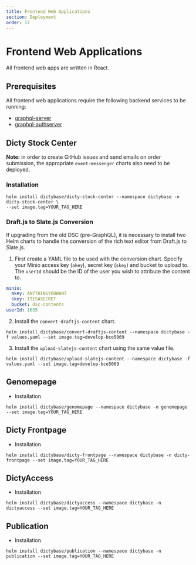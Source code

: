 ```yaml
---
title: Frontend Web Applications
section: Deployment
order: 17
---
```


# Frontend Web Applications

All frontend web apps are written in React.

## Prerequisites

All frontend web applications require the following backend services to be running:

- [graphql-server](https://github.com/dictyBase/graphql-server)
- [graphql-authserver](https://github.com/dictyBase/graphql-authserver)

## Dicty Stock Center

**Note:** in order to create GitHub issues and send emails on order submission, the
appropriate `event-messenger` charts also need to be deployed.

### Installation

```shell
helm install dictybase/dicty-stock-center --namespace dictybase -n dicty-stock-center \
--set image.tag=YOUR_TAG_HERE
```

### Draft.js to Slate.js Conversion

If upgrading from the old DSC (pre-GraphQL), it is necessary to install two Helm charts
to handle the conversion of the rich text editor from Draft.js to Slate.js.

1. First create a YAML file to be used with the conversion chart. Specify your Minio
   access key (`akey`), secret key (`skey`) and bucket to upload to. The `userId` should be
   the ID of the user you wish to attribute the content to.

```yaml
minio:
  akey: ANYTHINGYOUWANT
  skey: ITISASECRET
  bucket: dsc-contents
userId: 1635
```

2. Install the `convert-draftjs-content` chart.

```shell
helm install dictybase/convert-draftjs-content --namespace dictybase -f values.yaml --set image.tag=develop-bce5069
```

3. Install the `upload-slatejs-content` chart using the same value file.

```shell
helm install dictybase/upload-slatejs-content --namespace dictybase -f values.yaml --set image.tag=develop-bce5069
```

## Genomepage

- Installation

```shell
helm install dictybase/genomepage --namespace dictybase -n genomepage --set image.tag=YOUR_TAG_HERE
```

## Dicty Frontpage

- Installation

```shell
helm install dictybase/dicty-frontpage --namespace dictybase -n dicty-frontpage --set image.tag=YOUR_TAG_HERE
```

## DictyAccess

- Installation

```shell
helm install dictybase/dictyaccess --namespace dictybase -n dictyaccess --set image.tag=YOUR_TAG_HERE
```

## Publication

- Installation

```shell
helm install dictybase/publication --namespace dictybase -n publication --set image.tag=YOUR_TAG_HERE
```
